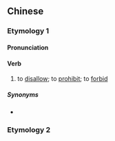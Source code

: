 {{also|唔準}}
==Chinese==
{{zh-forms}}

===Etymology 1===

====Pronunciation====
{{zh-pron
|c=m4 zeon2
|cat=v
}}

====Verb====
{{zh-verb}} {{tcx|Cantonese|lang=zh}}

# to [[disallow]]; to [[prohibit]]; to [[forbid]]

=====Synonyms=====
* {{zh-l|不准}}

===Etymology 2===
{{zh-see|唔準}}